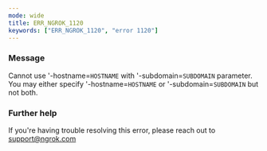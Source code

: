 ```yaml
---
mode: wide
title: ERR_NGROK_1120
keywords: ["ERR_NGROK_1120", "error 1120"]
---
```



### Message

Cannot use '-hostname=`HOSTNAME` with '-subdomain=`SUBDOMAIN` parameter.
You may either specify '-hostname=`HOSTNAME` or '-subdomain=`SUBDOMAIN` but not both.

<ErrorDetails />

### Further help

If you're having trouble resolving this error, please reach out to [support@ngrok.com](mailto:support@ngrok.com?subject=Help%20with%20ERR_NGROK_1120)
